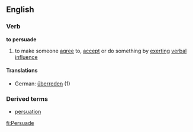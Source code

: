==English==
===Verb===
'''to persuade'''
#to make someone [[agree]] to, [[accept]] or do something by [[exert]]ing [[verbal]] [[influence]]
====Translations====
*German: [[überreden]] (1)
===Derived terms===
*[[persuation]]

[[fi:Persuade]]